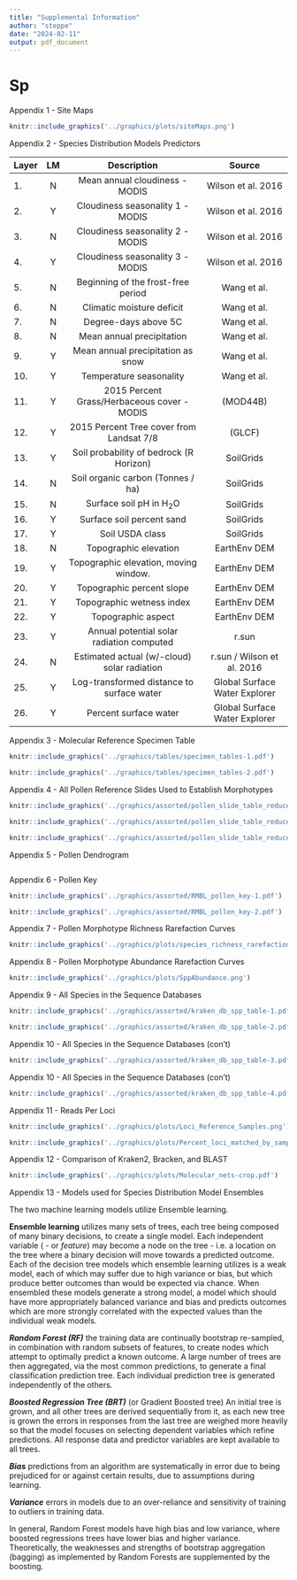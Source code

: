 ```yaml
---
title: "Supplemental Information"
author: "steppe"
date: "2024-02-11"
output: pdf_document
---
```



# Sp 

\newpage

Appendix 1 - Site Maps

```r
knitr::include_graphics('../graphics/plots/siteMaps.png')
```

\newpage

Appendix 2 - Species Distribution Models Predictors

Layer   LM                     Description                              Source
----   ----      ------------------------------------------    -------------------------
1.      N              Mean annual cloudiness - MODIS              Wilson et al. 2016
2.      Y            Cloudiness seasonality 1 - MODIS              Wilson et al. 2016 
3.      N            Cloudiness seasonality 2 - MODIS              Wilson et al. 2016 
4.      Y            Cloudiness seasonality 3 - MODIS              Wilson et al. 2016
5.      N           Beginning of the frost-free period                 Wang et al.
6.      N              Climatic moisture deficit                       Wang et al.
7.      N               Degree-days above 5C                           Wang et al.
8.      N              Mean annual precipitation                       Wang et al.
9.      Y           Mean annual precipitation as snow                  Wang et al.
10.     Y               Temperature seasonality                        Wang et al.
11.     Y         2015 Percent Grass/Herbaceous cover - MODIS           (MOD44B)
12.     Y          2015 Percent Tree cover from Landsat 7/8              (GLCF)
13.     Y         Soil probability of bedrock (R Horizon)               SoilGrids
14.     N           Soil organic carbon (Tonnes / ha)                   SoilGrids
15.     N                Surface soil pH in H~2~O                       SoilGrids
16.     Y               Surface soil percent sand                       SoilGrids
17.     Y                     Soil USDA class                           SoilGrids
18.     N                   Topographic elevation                      EarthEnv DEM
19.     Y           Topographic elevation, moving window.              EarthEnv DEM
20.     Y               Topographic percent slope                      EarthEnv DEM 
21.     Y               Topographic wetness index                      EarthEnv DEM 
22.     Y                  Topographic aspect                          EarthEnv DEM
23.     Y         Annual potential solar radiation computed               r.sun
24.     N        Estimated actual (w/-cloud) solar radiation      r.sun / Wilson et al. 2016
25.     Y        Log-transformed distance to surface water      Global Surface Water Explorer
26.     Y                Percent surface water                  Global Surface Water Explorer 
----   ----     -------------------------------------------    ------------------------------

\newpage

Appendix 3 - Molecular Reference Specimen Table

```r
knitr::include_graphics('../graphics/tables/specimen_tables-1.pdf')
```

\newpage

```r
knitr::include_graphics('../graphics/tables/specimen_tables-2.pdf')
```

\newpage

Appendix 4 - All Pollen Reference Slides Used to Establish Morphotypes

```r
knitr::include_graphics('../graphics/assorted/pollen_slide_table_reduced-1.pdf')
```

\newpage

```r
knitr::include_graphics('../graphics/assorted/pollen_slide_table_reduced-2.pdf')
```

\newpage

```r
knitr::include_graphics('../graphics/assorted/pollen_slide_table_reduced-3.pdf')
```

\newpage

Appendix 5 - Pollen Dendrogram
```r

```

\newpage

Appendix 6 - Pollen Key

```r
knitr::include_graphics('../graphics/assorted/RMBL_pollen_key-1.pdf')
```

\newpage

```r
knitr::include_graphics('../graphics/assorted/RMBL_pollen_key-2.pdf')
```

\newpage

Appendix 7 - Pollen Morphotype Richness Rarefaction Curves

```r
knitr::include_graphics('../graphics/plots/species_richness_rarefaction.png')
```

\newpage

Appendix 8 - Pollen Morphotype Abundance Rarefaction Curves

```r
knitr::include_graphics('../graphics/plots/SppAbundance.png')
```

\newpage

Appendix 9 - All Species in the Sequence Databases 

```r
knitr::include_graphics('../graphics/assorted/kraken_db_spp_table-1.pdf')
```

\newpage

```r
knitr::include_graphics('../graphics/assorted/kraken_db_spp_table-2.pdf')
```

\newpage

Appendix 10 - All Species in the Sequence Databases (con't)

```r
knitr::include_graphics('../graphics/assorted/kraken_db_spp_table-3.pdf')
```

\newpage

Appendix 10 - All Species in the Sequence Databases (con't)

```r
knitr::include_graphics('../graphics/assorted/kraken_db_spp_table-4.pdf')
```

\newpage

Appendix 11 - Reads Per Loci

```r
knitr::include_graphics('../graphics/plots/Loci_Reference_Samples.png')
```

```r
knitr::include_graphics('../graphics/plots/Percent_loci_matched_by_sample.png')
```

\newpage 

Appendix 12 - Comparison of Kraken2, Bracken, and BLAST

```r
knitr::include_graphics('../graphics/plots/Molecular_nets-crop.pdf')
```

\newpage

Appendix 13 - Models used for Species Distribution Model Ensembles

The two machine learning models utilize Ensemble learning.

__Ensemble learning__ utilizes many sets of trees, each tree being composed of many binary decisions, to create a single model. Each independent variable ( - or *feature*) may become a node on the tree - i.e. a location on the tree where a binary decision will move towards a predicted outcome. Each of the decision tree models which ensemble learning utilizes is a weak model, each of which may suffer due to high variance or bias, but which produce better outcomes than would be expected via chance. When ensembled these models generate a strong model, a model which should have more appropriately balanced variance and bias and predicts outcomes which are more strongly correlated with the expected values than the individual weak models. 

*__Random Forest (RF)__* the training data are continually bootstrap re-sampled, in combination with random subsets of features, to create nodes which attempt to optimally predict a known outcome. A large number of trees are then aggregated, via the most common predictions, to generate a final classification prediction tree. Each individual prediction tree is generated independently of the others. 

*__Boosted Regression Tree (BRT)__* (or Gradient Boosted tree) An initial tree is grown, and all other trees are derived sequentially from it, as each new tree is grown the errors in responses from the last tree are weighed more heavily so that the model focuses on selecting dependent variables which refine predictions. All response data and predictor variables are kept available to all trees.

*__Bias__* predictions from an algorithm are systematically in error due to being prejudiced for or against certain results, due to assumptions during learning.

*__Variance__* errors in models due to an over-reliance and sensitivity of training to outliers in training data. 

In general, Random Forest  models have high bias and low variance, where boosted regressions trees have lower bias and higher variance. Theoretically, the weaknesses and strengths of bootstrap aggregation (bagging) as implemented by Random Forests are supplemented by the boosting. 

\newpage